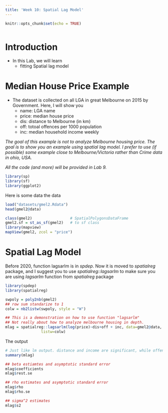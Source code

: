 ```yaml
---
title: 'Week 10: Spatial Lag Model'
---
```


<div style="margin-bottom:50px;">
```r
knitr::opts_chunk$set(echo = TRUE)
```

</div>


# Introduction

* In this Lab, we will learn 
  + fitting Spatial lag model

# Median House Price Example

* The dataset is collected on all LGA in great Melbourne on 2015 by Government. Here, I will show you
  + name: LGA name
  + price: median house price
  + dis: distance to Melbourne (in km)
  + off: totoal offences per 1000 population
  + inc: median household income weekly

*The goal of this example is not to analyze Melbourne housing price. The goal is to show you an example using spatial lag model. I prefer to use (if possible) some example close to Melbourne/Victoria rather than Crime data in ohio, USA.*

*All the code (and more) will be provided in Lab 9.*


```r
library(sp)
library(sf)
library(ggplot2)
```

Here is some data the data
```r
load("datasets/gmel2.Rdata")
head(gmel2@data)
```


```r
class(gmel2)                 # SpatialPolygonsDataFrame
gmel2.sf = st_as_sf(gmel2)   # to sf class
library(mapview)
mapView(gmel2, zcol = "price")

```




# Spatial Lag Model

Before 2020, function lagsarlm is in *spdep*. Now it is moved to *spatialreg* package, and I suggest you to use *spatialreg::lagsarlm* to make sure you are using *lagsarlm* function from *spatialreg* package

```r
library(spdep)
library(spatialreg)
```


```r
swpoly = poly2nb(gmel2)
## row sum standarize to 1
colw = nb2listw(swpoly, style = "W")

## This is a demonstration on how to use function "lagsarlm"
## Not really about how to analyze melbourne housing in depth. 
mlag = spatialreg::lagsarlm(log(price)~dis+off + inc, data=gmel2@data, 
                listw=colw) 

```


The output

```r
# Just like lm output. distance and income are significant, while offense is not.
summary(mlag)
```


```r
## beta estiamtes and asymptotic standard error
mlag$coefficients
mlag$rest.se
```

```r
## rho estimates and asymptotic standard error
mlag$rho
mlag$rho.se
```

```r
## sigma^2 estimates
mlag$s2
```





